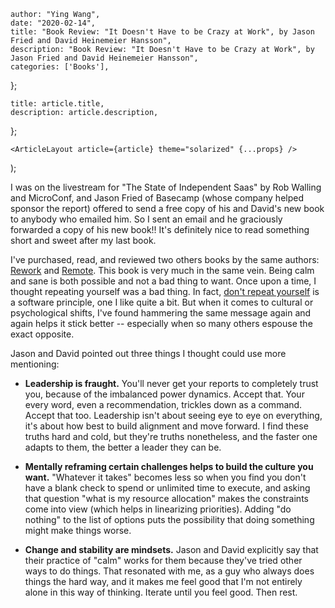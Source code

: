 

    author: "Ying Wang",
    date: "2020-02-14",
    title: "Book Review: "It Doesn't Have to be Crazy at Work", by Jason Fried and David Heinemeier Hansson",
    description: "Book Review: "It Doesn't Have to be Crazy at Work", by Jason Fried and David Heinemeier Hansson",
    categories: ['Books'],
};

    title: article.title,
    description: article.description,
};

    <ArticleLayout article={article} theme="solarized" {...props} />
);


I was on the livestream for "The State of Independent Saas" by Rob Walling and
MicroConf, and Jason Fried of Basecamp (whose company helped sponsor the report)
offered to send a free copy of his and David's new book to anybody who emailed
him. So I sent an email and he graciously forwarded a copy of his new book!!
It's definitely nice to read something short and sweet after my last book.

I've purchased, read, and reviewed two others books by the same authors:
[Rework](/posts/2018/04/04/rework) and [Remote](/posts/2018/05/23/remote). This
book is very much in the same vein. Being calm and sane is both possible and not
a bad thing to want. Once upon a time, I thought repeating yourself was a bad
thing. In fact, [don't repeat
yourself](https://en.wikipedia.org/wiki/Don%27t_repeat_yourself) is a software
principle, one I like quite a bit. But when it comes to cultural or
psychological shifts, I've found hammering the same message again and again
helps it stick better -- especially when so many others espouse the exact
opposite.

Jason and David pointed out three things I thought could use more mentioning:

- **Leadership is fraught.** You'll never get your reports to completely trust
  you, because of the imbalanced power dynamics. Accept that. Your every word,
  even a recommendation, trickles down as a command. Accept that too.
  Leadership isn't about seeing eye to eye on everything, it's about how best
  to build alignment and move forward. I find these truths hard and cold, but
  they're truths nonetheless, and the faster one adapts to them, the better a
  leader they can be.

- **Mentally reframing certain challenges helps to build the culture you
  want.** "Whatever it takes" becomes less so when you find you don't have a
  blank check to spend or unlimited time to execute, and asking that question
  "what is my resource allocation" makes the constraints come into view (which
  helps in linearizing priorities). Adding "do nothing" to the list of options
  puts the possibility that doing something might make things worse.

- **Change and stability are mindsets.** Jason and David explicitly say that
  their practice of "calm" works for them because they've tried other ways to
  do things. That resonated with me, as a guy who always does things the hard
  way, and it makes me feel good that I'm not entirely alone in this way of
  thinking. Iterate until you feel good. Then rest.
